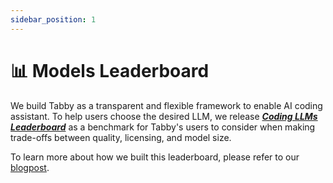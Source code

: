 ```yaml
---
sidebar_position: 1
---
```



#  📊 Models Leaderboard


We build Tabby as a transparent and flexible framework to enable AI coding assistant. 
To help users choose the desired LLM, we release [***Coding LLMs Leaderboard***](https://leaderboard.tabbyml.com) as a benchmark for Tabby's users to consider when making trade-offs between quality, licensing, and model size.


To learn more about how we built this leaderboard, please refer to our [blogpost](https://tabby.tabbyml.com/blog/2023/11/23/coding-llm-leaderboard).